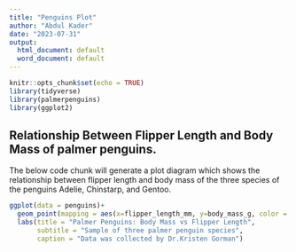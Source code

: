 ```yaml
---
title: "Penguins Plot"
author: "Abdul Kader"
date: "2023-07-31"
output:
  html_document: default
  word_document: default
---
```


```r
knitr::opts_chunk$set(echo = TRUE)
library(tidyverse)
library(palmerpenguins)
library(ggplot2)
```

## Relationship Between Flipper Length and Body Mass of palmer penguins.

The below code chunk will generate a plot diagram which shows the relationship between flipper length and body mass of the three species of the penguins Adelie, Chinstarp, and Gentoo.

```r
ggplot(data = penguins)+
  geom_point(mapping = aes(x=flipper_length_mm, y=body_mass_g, color = species))+
  labs(title = "Palmer Penguins: Body Mass vs Flipper Length", 
       subtitle = "Sample of three palmer penguin species", 
       caption = "Data was collected by Dr.Kristen Gorman")
```

